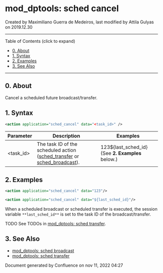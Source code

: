
# mod_dptools: sched cancel 

 Created by  Maximiliano Guerra de Medeiros, last modified by  Attila Gulyas on 2019.12.30

---

Table of Contents (click to expand)

* [0\. About](#0-about)
* [1\. Syntax](#1-syntax)
* [2\. Examples](#2-examples)
* [3\. See Also](#3-see-also)

---

## 0\. About

Cancel a scheduled future broadcast/transfer.

## 1\. Syntax

```xml
<action application="sched_cancel" data="<task_id>" />
```

| Parameter  | Description                                                                                                | Examples                                            |
| ---------- | ---------------------------------------------------------------------------------------------------------- | --------------------------------------------------- |
| &lt;task\_id> | The task ID of the scheduled action ([sched\_transfer](./6587055.mdx#0-about) or [sched\_broadcast](./6587042.mdx#0-about)). | 123${last\_sched\_id} (See **2\. Examples** below.) |

## 2\. Examples

```xml
<action application="sched_cancel" data="123"/> 
```

```xml
<action application="sched_cancel" data="${last_sched_id}"/> 
```

When a scheduled broadcast or scheduled transfer is executed, the session variable `**last_sched_id**` is set to the task ID of the broadcast/transfer.

TODO See TODOs in [mod\_dptools: sched transfer](./6587055.mdx#0-about).

## 3\. See Also

* [mod\_dptools: sched broadcast](./6587042.mdx#0-about)
* [mod\_dptools: sched transfer](./6587055.mdx#0-about)
  
  
Document generated by Confluence on nov 11, 2022 04:27
